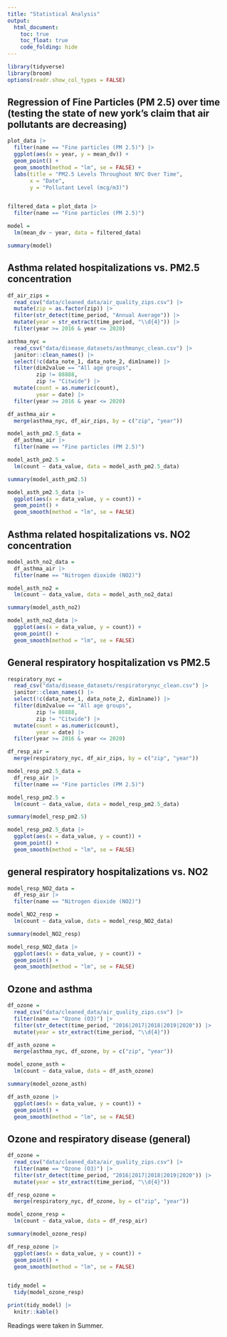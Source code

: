 ```yaml
---
title: "Statistical Analysis"
output: 
  html_document:
    toc: true
    toc_float: true
    code_folding: hide
---
```

```r
library(tidyverse)
library(broom)
options(readr.show_col_types = FALSE)
```


## Regression of Fine Particles (PM 2.5) over time (testing the state of new york's claim that air pollutants are decreasing)

```r
plot_data |> 
  filter(name == "Fine particles (PM 2.5)") |> 
  ggplot(aes(x = year, y = mean_dv)) +
  geom_point() +
  geom_smooth(method = "lm", se = FALSE) + 
  labs(title = "PM2.5 Levels Throughout NYC Over Time",
       x = "Date",
       y = "Pollutant Level (mcg/m3)")


filtered_data = plot_data |> 
  filter(name == "Fine particles (PM 2.5)")

model =
  lm(mean_dv ~ year, data = filtered_data)

summary(model)
```

## Asthma related hospitalizations vs. PM2.5 concentration

```r
df_air_zips = 
  read_csv("data/cleaned_data/air_quality_zips.csv") |> 
  mutate(zip = as.factor(zip)) |>
  filter(str_detect(time_period, "Annual Average")) |> 
  mutate(year = str_extract(time_period, "\\d{4}")) |> 
  filter(year >= 2016 & year <= 2020)

asthma_nyc = 
  read_csv("data/disease_datasets/asthmanyc_clean.csv") |> 
  janitor::clean_names() |> 
  select(!c(data_note_1, data_note_2, dim1name)) |> 
  filter(dim2value == "All age groups",
         zip != 88888,
         zip != "Citwide") |> 
  mutate(count = as.numeric(count),
         year = date) |> 
  filter(year >= 2016 & year <= 2020)

df_asthma_air = 
  merge(asthma_nyc, df_air_zips, by = c("zip", "year"))

model_asth_pm2.5_data =
  df_asthma_air |> 
  filter(name == "Fine particles (PM 2.5)")

model_asth_pm2.5 =
  lm(count ~ data_value, data = model_asth_pm2.5_data)

summary(model_asth_pm2.5)

model_asth_pm2.5_data |> 
  ggplot(aes(x = data_value, y = count)) +
  geom_point() +
  geom_smooth(method = "lm", se = FALSE)
```

## Asthma related hospitalizations vs. NO2 concentration

```r
model_asth_no2_data =
  df_asthma_air |> 
  filter(name == "Nitrogen dioxide (NO2)")

model_asth_no2 =
  lm(count ~ data_value, data = model_asth_no2_data)

summary(model_asth_no2)

model_asth_no2_data |> 
  ggplot(aes(x = data_value, y = count)) +
  geom_point() +
  geom_smooth(method = "lm", se = FALSE)
```

## General respiratory hospitalization vs PM2.5

```r
respiratory_nyc = 
  read_csv("data/disease_datasets/respiratorynyc_clean.csv") |> 
  janitor::clean_names() |> 
  select(!c(data_note_1, data_note_2, dim1name)) |> 
  filter(dim2value == "All age groups",
         zip != 88888,
         zip != "Citwide") |> 
  mutate(count = as.numeric(count),
         year = date) |> 
  filter(year >= 2016 & year <= 2020)

df_resp_air = 
  merge(respiratory_nyc, df_air_zips, by = c("zip", "year"))

model_resp_pm2.5_data =
  df_resp_air |> 
  filter(name == "Fine particles (PM 2.5)")

model_resp_pm2.5 =
  lm(count ~ data_value, data = model_resp_pm2.5_data)

summary(model_resp_pm2.5)

model_resp_pm2.5_data |> 
  ggplot(aes(x = data_value, y = count)) +
  geom_point() +
  geom_smooth(method = "lm", se = FALSE)
```

## general respiratory hospitalizations vs. NO2

```r
model_resp_NO2_data =
  df_resp_air |> 
  filter(name == "Nitrogen dioxide (NO2)")

model_NO2_resp =
  lm(count ~ data_value, data = model_resp_NO2_data)

summary(model_NO2_resp)

model_resp_NO2_data |> 
  ggplot(aes(x = data_value, y = count)) +
  geom_point() +
  geom_smooth(method = "lm", se = FALSE)
```

## Ozone and asthma

```r
df_ozone =
  read_csv("data/cleaned_data/air_quality_zips.csv") |> 
  filter(name == "Ozone (O3)") |> 
  filter(str_detect(time_period, "2016|2017|2018|2019|2020")) |> 
  mutate(year = str_extract(time_period, "\\d{4}"))

df_asth_ozone = 
  merge(asthma_nyc, df_ozone, by = c("zip", "year"))

model_ozone_asth =
  lm(count ~ data_value, data = df_asth_ozone)

summary(model_ozone_asth)

df_asth_ozone |> 
  ggplot(aes(x = data_value, y = count)) +
  geom_point() +
  geom_smooth(method = "lm", se = FALSE)
```


## Ozone and respiratory disease (general)

```r
df_ozone =
  read_csv("data/cleaned_data/air_quality_zips.csv") |> 
  filter(name == "Ozone (O3)") |> 
  filter(str_detect(time_period, "2016|2017|2018|2019|2020")) |> 
  mutate(year = str_extract(time_period, "\\d{4}"))

df_resp_ozone = 
  merge(respiratory_nyc, df_ozone, by = c("zip", "year"))

model_ozone_resp =
  lm(count ~ data_value, data = df_resp_air)

summary(model_ozone_resp)

df_resp_ozone |> 
  ggplot(aes(x = data_value, y = count)) +
  geom_point() +
  geom_smooth(method = "lm", se = FALSE)


tidy_model =
  tidy(model_ozone_resp)

print(tidy_model) |> 
  knitr::kable()


```

Readings were taken in Summer.










